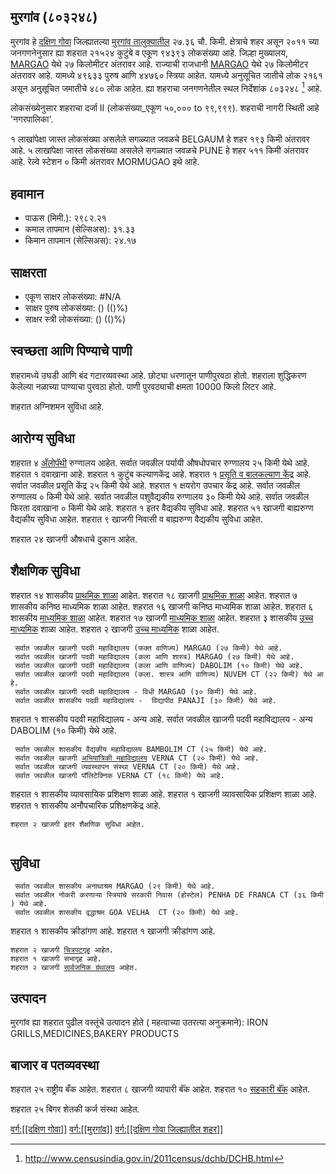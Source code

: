 {{माहितीचौकट भारतीय न्यायक्षेत्र
|प्रकार=शहर 
|जनगणना_स्थलनिर्देशांक=803248
|स्थानिक_नाव=मुरगांव
|तालुका_नाव=मुरगांव
|जिल्हा_नाव=दक्षिण गोवा
|राज्य_नाव =गोवा
|विभाग=
|जिल्हा=[[दक्षिण गोवा]]
|तालुका_नावे =[[मुरगांव]]
|जवळचे_शहर =[[BELGAUM]]
|अक्षांश=
|रेखांश=
|शोधक_स्थान =right
|क्षेत्रफळ_एकूण=27.36
|उंची=
|लोकसंख्या_एकूण=94393
|लोकसंख्या_वर्ष=2011
|लोकसंख्या_घनता=3450
|लोकसंख्या_पुरुष=49633
|लोकसंख्या_स्त्री=44760
|लिंग_गुणोत्तर=901
|अधिकृत_भाषा=[[कोंकणी, मराठी]]
}}

== मुरगांव (८०३२४८) ==

मुरगांव हे [[दक्षिण गोवा जिल्हा | दक्षिण गोवा]] जिल्ह्यातल्या [[मुरगांव | मुरगांव तालुक्यातील]] २७.३६ चौ. किमी. क्षेत्राचे शहर असून २०११ च्या जनगणनेनुसार ह्या शहरात २१५२४ कुटुंबे व एकूण ९४३९३ लोकसंख्या आहे. जिल्हा मुख्यालय, [[MARGAO]] येथे २७ किलोमीटर अंतरावर आहे. राज्याची राजधानी [[MARGAO]] येथे २७ किलोमीटर अंतरावर आहे.   यामध्ये ४९६३३ पुरुष आणि ४४७६० स्त्रिया आहेत. यामध्ये अनुसूचित जातीचे लोक २१६१ असून अनुसूचित जमातीचे ४८० लोक आहेत. ह्या शहराचा जनगणनेतील स्थल निर्देशांक ८०३२४८  <ref>http://www.censusindia.gov.in/2011census/dchb/DCHB.html</ref> आहे.

लोकसंख्येनुसार शहराचा दर्जा II (लोकसंख्या_एकूण ५०,००० to ९९,९९९).
शहराची नागरी स्थिती आहे 'नगरपालिका'.

१ लाखांपेक्षा जास्त लोकसंख्या असलेले सगळ्यात जवळचे BELGAUM हे शहर  १९३ किमी अंतरावर आहे. ५ लाखांपेक्षा जास्त लोकसंख्या असलेले सगळ्यात जवळचे PUNE हे शहर  ५११ किमी अंतरावर आहे. रेल्वे स्टेशन  ० किमी अंतरावर MORMUGAO इथे आहे.


== हवामान ==  
* पाऊस (मिमी.): २९८२.२१ 
* कमाल तापमान (सेल्सिअस): ३१.३३
* किमान तापमान (सेल्सिअस): २४.१७


== साक्षरता ==  
* एकूण साक्षर लोकसंख्या: #N/A
* साक्षर पुरुष लोकसंख्या: () (()%)
* साक्षर स्त्री लोकसंख्या: () (()%)


== स्वच्छता आणि पिण्याचे पाणी ==  
शहरामध्ये उघडी आणि बंद गटारव्यवस्था आहे.
छोट्या धरणातून  पाणीपुरवठा होतो. शहराला शुद्धिकरण केलेल्या नळाच्या पाण्याचा पुरवठा होतो. पाणी पुरवठ्याची क्षमता 10000 किलो लिटर आहे.

﻿शहरात अग्निशमन सुविधा आहे.


== आरोग्य सुविधा ==
शहरात ४ [[अॅलोपॅथी|अ‍ॅलोपॅथी]] रुग्णालय आहेत.
सर्वात जवळील पर्यायी औषधोपचार रुग्णालय २५ किमी येथे आहे.
﻿शहरात १ दवाखाना आहे.
﻿शहरात १ कुटुंब कल्याणकेंद्र आहे.
﻿शहरात १ [[प्रसूती| प्रसूति व बालकल्याण केंद्र]] आहे.
सर्वात जवळील प्रसूति केंद्र २५ किमी येथे आहे.
﻿शहरात १ क्षयरोग उपचार केंद्र आहे.
सर्वात जवळील रुग्णालय ० किमी येथे आहे.
सर्वात जवळील पशुवैद्यकीय रुग्णालय ३० किमी येथे आहे.
सर्वात जवळील फिरता दवाखाना ० किमी येथे आहे.
﻿शहरात १ इतर वैद्यकीय सुविधा आहे.
शहरात ५१ खाजगी बाह्यरुग्ण वैद्यकीय सुविधा आहेत.
शहरात ९ खाजगी निवासी व बाह्यरुग्ण वैद्यकीय सुविधा आहेत.

शहरात २४ खाजगी  औषधाचे दुकान आहेत.


== शैक्षणिक सुविधा ==
शहरात १४ शासकीय [[प्राथमिक शाळा]] आहेत. शहरात १८ खाजगी [[प्राथमिक शाळा]] आहेत. 
शहरात ७ शासकीय कनिष्ठ माध्यमिक शाळा आहेत. शहरात १६ खाजगी कनिष्ठ माध्यमिक शाळा आहेत.  
शहरात ६ शासकीय [[माध्यमिक शाळा]] आहेत. शहरात १७ खाजगी [[माध्यमिक शाळा]] आहेत.  
शहरात ३ शासकीय [[उच्च माध्यमिक शिक्षण|उच्च माध्यमिक]] शाळा आहेत. शहरात २ खाजगी [[उच्च माध्यमिक शिक्षण|उच्च माध्यमिक]] शाळा आहेत.  
   
   
  सर्वात जवळील खाजगी पदवी महाविद्यालय (फक्त वाणिज्य) MARGAO (२७ किमी) येथे आहे.
  सर्वात जवळील खाजगी पदवी महाविद्यालय (कला आणि शास्त्र) MARGAO (२७ किमी) येथे आहे.
  सर्वात जवळील खाजगी पदवी महाविद्यालय (कला आणि वाणिज्य) DABOLIM (१० किमी) येथे आहे.
  सर्वात जवळील खाजगी पदवी महाविद्यालय (कला. शास्त्र आणि वाणिज्य) NUVEM CT (२२ किमी) येथे आहे.
  सर्वात जवळील खाजगी पदवी महाविद्यालय - विधी MARGAO (३० किमी) येथे आहे.
  सर्वात जवळील शासकीय पदवी महाविद्यालय -  विद्यापीठ PANAJI (३० किमी) येथे आहे.
﻿शहरात १ शासकीय पदवी महाविद्यालय -  अन्य आहे.  सर्वात जवळील खाजगी पदवी महाविद्यालय -  अन्य DABOLIM (१० किमी) येथे आहे.
  सर्वात जवळील शासकीय वैद्यकीय महाविद्यालय BAMBOLIM CT (२५ किमी) येथे आहे.
  सर्वात जवळील खाजगी [[अभियांत्रिकी|अभियांत्रिकी महाविद्यालय]] VERNA CT (२० किमी) येथे आहे.
  सर्वात जवळील खाजगी व्यवस्थापन संस्था VERNA CT (२० किमी) येथे आहे.
  सर्वात जवळील खाजगी पॉलिटेक्निक VERNA CT (१८ किमी) येथे आहे.
﻿शहरात १ शासकीय व्यावसायिक प्रशिक्षण शाळा आहे. ﻿शहरात १ खाजगी व्यावसायिक प्रशिक्षण शाळा आहे.  
﻿शहरात १ शासकीय अनौपचारिक प्रशिक्षणकेंद्र आहे.   
 शहरात २ खाजगी इतर शैक्षणिक सुविधा आहेत.  
   


== सुविधा ==
  सर्वात जवळील शासकीय अनाथाश्रम MARGAO (२९ किमी) येथे आहे.
  सर्वात जवळील नोकरी करणाऱ्या स्त्रियांचे सरकारी निवास (होस्टेल) PENHA DE FRANCA CT (३६ किमी) येथे आहे.
  सर्वात जवळील शासकीय वृद्धाश्रम GOA VELHA  CT (२० किमी) येथे आहे.
﻿शहरात १ शासकीय क्रीडांगण आहे. ﻿शहरात १ खाजगी क्रीडांगण आहे.  
 शहरात २ खाजगी [[चित्रपटगृह]] आहेत.  
 ﻿शहरात १ खाजगी सभागृह आहे.  
 शहरात २ खाजगी [[सार्वजनिक ग्रंथालय]] आहेत.  


== उत्पादन ==
मुरगांव ह्या शहरात पुढील वस्तूंचे उत्पादन होते ( महत्वाच्या उतरत्या अनुक्रमाने): IRON GRILLS,MEDICINES,BAKERY PRODUCTS


== बाजार व पतव्यवस्था ==
शहरात २५ राष्ट्रीय बँक आहेत.
शहरात ८ खाजगी व्यापारी बॅंक आहेत.
शहरात १० [[सहकारी संस्था|सहकारी बॅंक]] आहेत.

शहरात २५ बिगर शेतकी कर्ज संस्था आहेत.



[[वर्ग:[[दक्षिण गोवा]]]]
[[वर्ग:[[मुरगांव]]]]
[[वर्ग:[[दक्षिण गोवा जिल्ह्यातील शहर]]]]


{{संदर्भनोंदी}}
 


